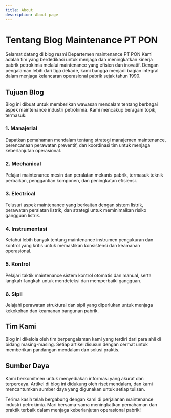 ```yaml
---
title: About
description: About page
---
```


# Tentang Blog Maintenance PT PON

Selamat datang di blog resmi Departemen maintenance PT PON Kami adalah tim yang berdedikasi untuk menjaga dan meningkatkan kinerja pabrik petrokimia melalui maintenance yang efisien dan inovatif. Dengan pengalaman lebih dari tiga dekade, kami bangga menjadi bagian integral dalam menjaga kelancaran operasional pabrik sejak tahun 1990.

## Tujuan Blog

Blog ini dibuat untuk memberikan wawasan mendalam tentang berbagai aspek maintenance industri petrokimia. Kami mencakup beragam topik, termasuk:

### 1. Manajerial

Dapatkan pemahaman mendalam tentang strategi manajemen maintenance, perencanaan perawatan preventif, dan koordinasi tim untuk menjaga keberlanjutan operasional.

### 2. Mechanical

Pelajari maintenance mesin dan peralatan mekanis pabrik, termasuk teknik perbaikan, penggantian komponen, dan peningkatan efisiensi.

### 3. Electrical

Telusuri aspek maintenance yang berkaitan dengan sistem listrik, perawatan peralatan listrik, dan strategi untuk meminimalkan risiko gangguan listrik.

### 4. Instrumentasi

Ketahui lebih banyak tentang maintenance instrumen pengukuran dan kontrol yang kritis untuk memastikan konsistensi dan keamanan operasional.

### 5. Kontrol

Pelajari taktik maintenance sistem kontrol otomatis dan manual, serta langkah-langkah untuk mendeteksi dan memperbaiki gangguan.

### 6. Sipil

Jelajahi perawatan struktural dan sipil yang diperlukan untuk menjaga kekokohan dan keamanan bangunan pabrik.

## Tim Kami

Blog ini dikelola oleh tim berpengalaman kami yang terdiri dari para ahli di bidang masing-masing. Setiap artikel disusun dengan cermat untuk memberikan pandangan mendalam dan solusi praktis.

## Sumber Daya

Kami berkomitmen untuk menyediakan informasi yang akurat dan terpercaya. Artikel di blog ini didukung oleh riset mendalam, dan kami mencantumkan sumber daya yang digunakan untuk setiap tulisan.

Terima kasih telah bergabung dengan kami di perjalanan maintenance industri petrokimia. Mari bersama-sama meningkatkan pemahaman dan praktik terbaik dalam menjaga keberlanjutan operasional pabrik!
